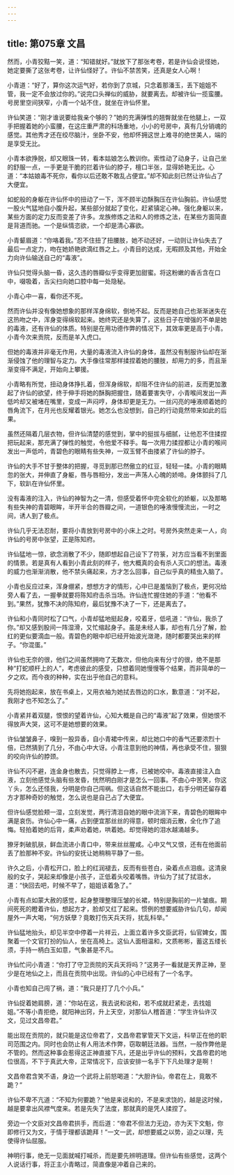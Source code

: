 ```yaml
---
---
---
```

title: 第075章 文昌
---





然而，小青狡黠一笑，道：“知错就好。”就放下了那张考卷，若是许仙会说怪她，她定要撕了这张考卷，让许仙怪好了。许仙不禁苦笑，还真是女人心啊！

小青道：“好了，算你这次运气好，若你到了京城，只念着那潘玉，丢下姐姐不管，我一定不会放过你的。”说完口头禅似的威胁，就要离去。却被许仙一揽蛮腰。号房里空间狭窄，小青一个站不住，就坐在许仙怀里。

许仙笑道：“刚才谁说要给我亲个够的？”她的充满弹性的翘臀就坐在他腿上，一双手把握着她的小蛮腰，在这庄重严肃的科场重地，小小的号房中，真有几分销魂的感觉。其他秀才还在绞尽脑汁，坐卧不安，他却怀拥这世上难寻的绝世美人，端的是享受无比。

小青本欲挣脱，却又眼珠一转，看本姑娘怎么教训你。索性动了动身子，让自己坐的舒服一点，一手更是干脆的拦着许仙的脖子，檀口半张，显得娇艳无比。心道：“本姑娘毒不死你，看你以后还敢不敢乱占便宜。”却不知此刻已然让许仙占了大便宜。

如蛇般的身躯在许仙怀中的扭动了一下，浑不顾半边酥胸压在许仙胸前。许仙感觉一股火气猛地自小腹升起，某些部分就起了变化，赶紧镇定心神。强化身躯以来，某些方面的定力反而变差了许多。龙族修炼之法和人的修炼之法，在某些方面简直是背道而驰。一个是纵情恣欲，一个却是清心寡欲。

小青颦眉道：“你咯着我。”忍不住扭了扭腰肢，她不动还好，一动则让许仙失去了最后一点定力，吻在她娇艳欲滴红唇之上。小青目的达成，无暇顾及其他，开始全力向许仙输送自己的“毒液”。

许仙只觉得头脑一昏，这久违的唇瓣似乎变得更加甜蜜。将这粉嫩的香舌含在口中，啜吸着，舌尖扫向她口腔中每一处隐秘。

小青心中一喜，看你还不死。

然而许仙并没有像她想象的那样浑身绵软，倒地不起。反而是她自己也渐渐迷失在这热吻之中，浑身变得绵软起来。她终究还是失算了，这些日子在增强的不单是她的毒液，还有许仙的体质。特别是在用功德作弊的情况下，其效率更是高于小青。小青今次来贡院，反而是羊入虎口。

但她的毒液并非毫无作用，大量的毒液流入许仙的身体，虽然没有制服许仙却在渐渐侵蚀了他的理智与定力。大手像往常那样揉捏着她的腰肢，却用力的多，而且渐渐变得不满足，开始向上攀援。

小青略有所觉，扭动身体挣扎着，但浑身绵软，却阻不住许仙的前进，反而更加激起了许仙的欲望，终于伸手将她的酥胸把握住，随着要害失守，小青喉间发出一声低吟却又被堵在嘴里，变成一声闷哼，身体却更是无力。一丝闪亮的唾液顺着她的唇角流下，在月光也反耀着银光。她怎么也没想到，自己的行动竟然带来如此的后果。

虽然还隔着几层衣物，但许仙清楚的感觉到，掌中的挺拔与细腻，让他忍不住揉捏把玩起来，那充满了弹性的触觉，令他爱不释手。每一次用力揉捏都让小青的喉间发出一声低吟，青碧色的眼睛有些失神，一双玉臂不由搂紧了许仙的脖子。

许仙的大手不甘于整体的把握，寻觅到那已然傲立的红豆，轻轻一揉。小青的眼睛忽的张大，并伸直了身躯，唇与唇相分，发出一声荡人心魄的娇啼。身体颤抖了几下，软趴在许仙怀里。

没有毒液的注入，许仙的神智为之一清，但感受着怀中完全软化的娇躯，以及那略有些失神的青碧眼眸，半开半合的唇瓣之间，一道银色的唾液慢慢流出，一时之间，诱人到了极点。

许仙几乎无法忍耐，要将小青放到号房中的小床上之时。号房外突然走来一人，向许仙的号房中张望，正是陈知府。

许仙猛地一惊，欲念消散了不少，随即想起自己设下了符箓，对方应当看不到里面的情景。若是真有人看到小青此刻的样子，他大概真的会有杀人灭口的想法。毒液的威力也渐渐消散，他不禁头痛起来，方才怎么回事，自己似乎真的精虫入脑了。

小青也反应过来，浑身绷紧，想想方才的情形，心中已是羞恼到了极点，更何况给旁人看了去，一握拳就要将陈知府击杀当场。许仙连忙握住她的手道：“他看不到。”果然，犹豫不决的陈知府，最后犹豫不决了一下，还是离去了。

许仙和小青同时松了口气，小青却猛地挺起身，咬着牙，低吼道：“许仙，我杀了你。”却又感到股间一阵湿滑，又忙缩起身子。虽是未经人事，却也有几分了解，脸红的更似要滴血一般。青碧色的眼中却已经开始波光潋滟，随时都要哭出来的样子。“你混蛋。”

许仙也无奈的很，他们之间虽然拥吻了无数次，但他向来有分寸的很，绝不是那种“打蛇顺杆上的人”，考虑彼此的感受，只想着同她慢慢等个结果，而非简单的一夕之欢。而今夜的种种，实在出乎他自己的意料。

先将她抱起来，放在书桌上，又用衣袖为她拭去唇边的口水，歉意道：“对不起，我刚才也不知怎么了。”

小青紧并着双腿，恨恨的望着许仙，心知大概是自己的“毒液”起了效果，但她恨不得放声大哭，这可不是她想要的效果。

许仙皱皱鼻子，嗅到一股异香，自小青裙中传来，却比她口中的香气还要浓烈十倍，已然猜到了几分，不由心中大讶。小青注意到他的神情，再也承受不住，狠狠的咬向许仙的脖颈。

许仙不闪不避，连金身也散去，只觉得脖上一疼，已被她咬中。毒液直接注入血液，立刻他感觉头脑有些发昏，恍然明白刚才是怎么一回事。不由心中苦笑，你这丫头，怎么还怪我，分明是你自己闯祸。但这话自然不能出口，右手分明还留存着方才那种奇妙的触觉，怎么说也是自己占了大便宜。

但许仙感觉脸颊一湿，立刻发觉，两行清泪自她的眼中流淌下来，青碧色的眼眸中满是哀伤。许仙心中一痛，占到便宜那丝丝的得意，顿时烟消云散，全化作了追悔。轻拍着她的后背，柔声劝着她，哄着她。却觉得她的泪水越涌越多。

獠牙刺破肌肤，鲜血流进小青口中，带来丝丝腥咸。心中又气又恨，还有在他面前丢了脸那种不安。许仙的安抚让她稍稍平静了一些。

许久之后，小青松开口，脸上的红润褪去，反而有些苍白，染着点点泪痕。这清泉般的女子，哭起来却像是小孩子，正低着头咬着嘴唇。许仙为了拭了拭泪水，道：“快回去吧，时候不早了，姐姐该着急了。”

小青有点如蒙大赦的感觉，起身整理整理压皱的长裙，特别是胸前的一片皱痕。期间死死的瞪着许仙，想起方才，脸却又红了起来。惯例的想要威胁许仙几句，却闻屋外一声大喝，“何方妖孽？竟敢打伤天兵天将，扰乱科举。”

许仙猛地抬头，却见半空中停着一片祥云，上面立着许多文臣武将，仙官婢女，围聚着一个文官打扮的仙人，坐在高椅上。这仙人面相温和，文质彬彬，蓄这五缕长须，手持一柄白玉如意，气象甚是不凡。

许仙忙问小青道：“你打了守卫贡院的天兵天将吗？”这男子一看就是天界正神，至少是在地仙之上，而且在贡院中出现。许仙的心中已经有了一个名字。

小青也知自己闯了祸，道：“我只是打了几个小兵。”

许仙捉着她肩膀，道：“你站在这，我去说和说和，若不成就赶紧走，去找姐姐。”不等小青拒绝，就阳神出窍，升上天空，对那仙人稽首道：“学生许仙许汉文，见过文昌帝君。”

能出现在贡院的，就只能是这位帝君了，文昌帝君掌管天下文运，科举正在他的职司范围之内。同时也会防止有人用法术作弊，窃取朝廷法器。当然，一般作弊他是不管的。然而这种事会惹得这正神直接下凡，还是出乎许仙的预料，文昌帝君的地位很高，不下于真武大帝，正常情况下，应该安排一名手下下凡处理才是啊！

文昌帝君含笑不语，身边一个武将上前怒喝道：“大胆许仙，帝君在上，竟敢不跪？”

许仙不卑不亢道：“不知为何要跪？”他是来说和的，不是来求饶的，越是这时候，越是要拿出风襟气度来。若是先失了法度，那就真的是凭人揉捏了。

旁边一个文臣对文昌帝君拱手，而后道：“帝君不但法力无边，亦为天下文魁，你即修行又为文，于情于理都该跪拜！”一文一武，却想要威之以势，迫之以理，先使得许仙屈服。

神明行事，绝无一见面就喊打喊杀，而是要先辨明道理。但许仙有些感觉，这两个人说话行事，将正主小青略过，简直像是冲着自己来的。